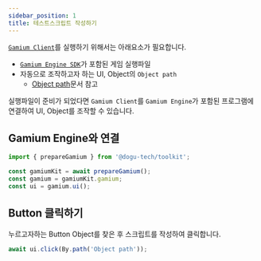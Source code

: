 ```yaml
---
sidebar_position: 1
title: 테스트스크립트 작성하기
---
```



[`Gamium Client`](../introduction/#gamium-client)를 실행하기 위해서는 아래요소가 필요합니다.

- [`Gamium Engine SDK`](../introduction/#gamium-engine)가 포함된 게임 실행파일
- 자동으로 조작하고자 하는 UI, Object의 `Object path`
  - [Object path](objectpath)문서 참고

실행파일이 준비가 되었다면 `Gamium Client`를 `Gamium Engine`가 포함된 프로그램에 연결하여 UI, Object를 조작할 수 있습니다.

## Gamium Engine와 연결

```ts
import { prepareGamium } from '@dogu-tech/toolkit';

const gamiumKit = await prepareGamium();
const gamium = gamiumKit.gamium;
const ui = gamium.ui();
```

## Button 클릭하기

누르고자하는 Button Object를 찾은 후 스크립트를 작성하여 클릭합니다.

```ts
await ui.click(By.path('Object path'));
```
